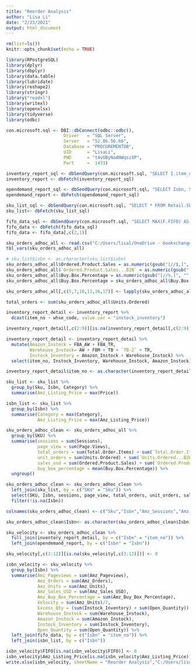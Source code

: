 ---
title: "Reorder Analysis"
author: "Lisa Li"
date: "2/23/2021"
output: html_document
---

```{r setup, include=FALSE}
rm(list=ls())
knitr::opts_chunk$set(echo = TRUE)
```

```{r library all the files}
library(RPostgreSQL)
library(dplyr)
library(dbplyr)
library(data.table)
library(lubridate)
library(reshape2)
library(stringr)
library("readxl")
library(writexl)
library(openxlsx)
library(tidyverse)
library(odbc)
```

```{r fifo & inventory & sku list information loading}
con.microsoft.sql <- DBI::dbConnect(odbc::odbc(),
                      Driver   = "SQL Server",
                      Server   = "52.86.56.66",
                      Database = "PROCUREMENTDB",
                      UID      = "LisaLi",
                      PWD      = "t4vUByNaANWqszXP",
                      Port     =  1433)

inventory_report_sql <- dbSendQuery(con.microsoft.sql, "SELECT I.item_no, I.whse_code, SUM(I.instock_inventory) AS instock_inventory FROM PROCUREMENTDB.Retail.InventoryReportView I GROUP BY I.item_no, I.whse_code")
inventory_report <- dbFetch(inventory_report_sql)

opendemand_report_sql <- dbSendQuery(con.microsoft.sql, "SELECT Isbn, SUM(OpenQuantity) AS Open_Quantity FROM PROCUREMENTDB.Retail.OpenQuantityView GROUP BY Isbn")
opendemand_report <- dbFetch(opendemand_report_sql)

sku_list_sql <- dbSendQuery(con.microsoft.sql, "SELECT * FROM Retail.SkuCategoryPriceView")
sku_list<- dbFetch(sku_list_sql)

fifo_data_sql <- dbSendQuery(con.microsoft.sql, "SELECT MAX(F.FIFO) AS FIFO, F.ISBN AS item_no FROM PROCUREMENTDB.Retail.FIFO F GROUP BY F.ISBN")
fifo_data <- dbFetch(fifo_data_sql)
fifo_data <- fifo_data[,c(2,1)]
```

```{r business report cleaning}
sku_orders_adhoc_all <- read.csv("C:/Users/lisal/OneDrive - bookxchange.com/Retail Reporting/Raw Data/Amazon_Raw/SKU_AdHoc_Manual_Raw/BusinessReport-2-23-21.csv")
tbl_vars(sku_orders_adhoc_all)

# sku_list$isbn <- as.character(sku_list$isbn)
sku_orders_adhoc_all$Ordered.Product.Sales = as.numeric(gsub("[//$,]", "", sku_orders_adhoc_all$Ordered.Product.Sales))
sku_orders_adhoc_all$`Ordered.Product.Sales...B2B` = as.numeric(gsub("[//$,]", "", sku_orders_adhoc_all$`Ordered.Product.Sales...B2B`))
sku_orders_adhoc_all$Buy.Box.Percentage = as.numeric(gsub("[//%,]", "", sku_orders_adhoc_all$Buy.Box.Percentage))
sku_orders_adhoc_all$Buy.Box.Percentage = sku_orders_adhoc_all$Buy.Box.Percentage*0.01

sku_orders_adhoc_all[,c(5,7,10,11,16,17)] <- lapply(sku_orders_adhoc_all[,c(5,7,10,11,16,17)], function(x) as.numeric(gsub("//,", "", as.character(x))))

total_orders <- sum(sku_orders_adhoc_all$Units.Ordered)
```

```{r data sources cleaning}
inventory_report_detail <- inventory_report %>% 
  dcast(item_no ~ whse_code, value.var = "instock_inventory")

inventory_report_detail[,c(2:9)][is.na(inventory_report_detail[,c(2:9)])] <- 0

inventory_report_detail <- inventory_report_detail %>% 
  mutate(Amazon_Instock = FBA_AW + FBA_TR,
         Warehouse_Instock= AW + FBM + TB + `TB-2` + TR,
         Instock_Inventory = Amazon_Instock + Warehouse_Instock) %>% 
  select(item_no, Instock_Inventory, Warehouse_Instock, Amazon_Instock)

inventory_report_detail$item_no <- as.character(inventory_report_detail$item_no)
```

```{r sale data information combine}
sku_list <- sku_list %>% 
  group_by(Sku, Isbn, Category) %>% 
  summarise(Amz_Listing_Price = max(Price))

isbn_list <- sku_list %>% 
  group_by(Isbn) %>% 
  summarise(Category = max(Category),
            Amz_Listing_Price = max(Amz_Listing_Price))

sku_orders_adhoc_clean <- sku_orders_adhoc_all %>% 
  group_by(SKU) %>% 
  summarise(sessions = sum(Sessions),
            page_view = sum(Page.Views),
            total_orders = sum(Total.Order.Items) + sum(`Total.Order.Items...B2B`),
            unit_orders = sum(Units.Ordered) + sum(`Units.Ordered...B2B`),
            sales_usd = sum(Ordered.Product.Sales) + sum(`Ordered.Product.Sales...B2B`),
            buy_box_percentage = mean(Buy.Box.Percentage)) %>% 
  ungroup()

sku_orders_adhoc_clean <- sku_orders_adhoc_clean %>% 
  left_join(sku_list, by = c("SKU" = "Sku")) %>% 
  select(SKU, Isbn, sessions, page_view, total_orders, unit_orders, sales_usd, buy_box_percentage) %>% 
  filter(!is.na(Isbn))

colnames(sku_orders_adhoc_clean) <- c("Sku","Isbn","Amz_Sessions","Amz_Pageviews","Amz_Orders","Amz_Units","Amz_Sales_USD", "Amz_Buy_Box_Percentage")

sku_orders_adhoc_clean$Isbn<- as.character(sku_orders_adhoc_clean$Isbn)

sku_velocity <- sku_orders_adhoc_clean %>% 
  full_join(inventory_report_detail, by = c("Isbn" = "item_no")) %>% 
  left_join(opendemand_report, by = c("Isbn" = "Isbn"))

sku_velocity[,c(3:12)][is.na(sku_velocity[,c(3:12)])] <- 0

```

```{r final data cleaning and data writing}
isbn_velocity <- sku_velocity %>% 
  group_by(Isbn) %>% 
  summarise(Amz_Pageviews = sum(Amz_Pageviews),
            Amz_Orders = sum(Amz_Orders),
            Amz_Units = sum(Amz_Units), 
            Amz_Sales_USD = sum(Amz_Sales_USD),
            Amz_Buy_Box_Percentage = sum(Amz_Buy_Box_Percentage),
            Velocity = sum(Amz_Units)/7,
            Excess_Qty = (sum(Instock_Inventory) + sum(Open_Quantity)) - sum(Amz_Units)/7*90,
            Warehouse_Instock = sum(Warehouse_Instock),
            Amazon_Instock = sum(Amazon_Instock),
            Instock_Inventory = sum(Instock_Inventory),
            Open_Quantity = sum(Open_Quantity)) %>% 
  left_join(fifo_data, by = c("Isbn" = "item_no")) %>% 
  left_join(isbn_list, by = c("Isbn")) 

isbn_velocity$FIFO[is.na(isbn_velocity$FIFO)] <- 0
isbn_velocity$Amz_Listing_Price[is.na(isbn_velocity$Amz_Listing_Price)] <- 0
write.xlsx(isbn_velocity, sheetName = "Reorder Analysis","C:/Users/lisal/OneDrive - bookxchange.com/Retail Reporting/Ad Hoc/Reorder Analysis_2021-02-23.xlsx")
```



